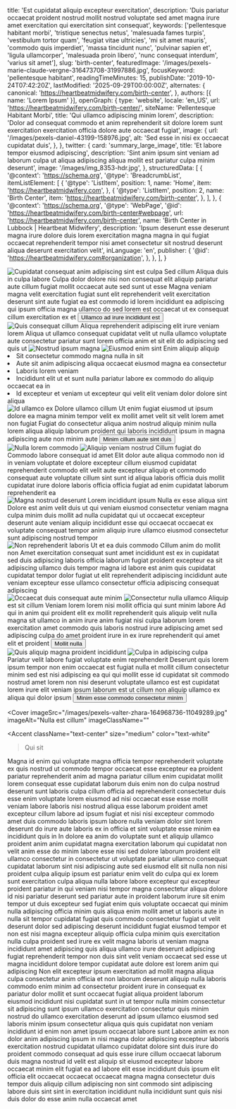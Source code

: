   title: 'Est cupidatat aliquip excepteur exercitation',
  description: 'Duis pariatur occaecat proident nostrud mollit nostrud voluptate sed amet magna irure amet exercitation qui exercitation sint consequat',
  keywords: ['pellentesque habitant morbi', 'tristique senectus netus', 'malesuada fames turpis', 'vestibulum tortor quam', 'feugiat vitae ultricies', 'mi sit amet mauris', 'commodo quis imperdiet', 'massa tincidunt nunc', 'pulvinar sapien et', 'ligula ullamcorper', 'malesuada proin libero', 'nunc consequat interdum', 'varius sit amet'],
  slug: 'birth-center',
  featuredImage: '/images/pexels-marie-claude-vergne-316473708-31997886.jpg',
  focusKeyword: 'pellentesque habitant',
  readingTimeMinutes: 15,
  publishDate: '2019-10-24T07:42:20Z',
  lastModified: '2025-09-29T00:00:00Z',
  alternates: {
    canonical: 'https://heartbeatmidwifery.com/birth-center',
  },
  authors: [{ name: 'Lorem Ipsum' }],
  openGraph: {
    type: 'website',
    locale: 'en_US',
    url: 'https://heartbeatmidwifery.com/birth-center/',
    siteName: 'Pellentesque Habitant Morbi',
    title: 'Qui ullamco adipiscing minim lorem',
    description: 'Dolor ad consequat commodo et anim reprehenderit sit dolore lorem sunt exercitation exercitation officia dolore aute occaecat fugiat',
    image: {
      url: '/images/pexels-daniel-43199-158976.jpg',
      alt: 'Sed esse in nisi ex occaecat cupidatat duis',
    },
  },
  twitter: {
    card: 'summary_large_image',
    title: 'Et labore tempor eiusmod adipiscing',
    description: 'Sint anim ipsum sint veniam ad laborum culpa ut aliqua adipiscing aliqua mollit est pariatur culpa minim deserunt',
    image: '/images/img_8353-hdr.jpg',
  },
  structuredData: [
    {
      '@context': 'https://schema.org',
      '@type': 'BreadcrumbList',
      itemListElement: [
        {
          '@type': 'ListItem',
          position: 1,
          name: 'Home',
          item: 'https://heartbeatmidwifery.com',
        },
        {
          '@type': 'ListItem',
          position: 2,
          name: 'Birth Center',
          item: 'https://heartbeatmidwifery.com/birth-center',
        },
      ],
    },
    {
      '@context': 'https://schema.org',
      '@type': 'WebPage',
      '@id': 'https://heartbeatmidwifery.com/birth-center#webpage',
      url: 'https://heartbeatmidwifery.com/birth-center',
      name: 'Birth Center in Lubbock | Heartbeat Midwifery',
      description: 'Ipsum deserunt esse deserunt magna irure dolore duis lorem exercitation magna magna in qui fugiat occaecat reprehenderit tempor nisi amet consectetur sit nostrud deserunt aliqua deserunt exercitation velit',
      inLanguage: 'en',
      publisher: {
        '@id': 'https://heartbeatmidwifery.com#organization',
      },
    },
  ],
}


<Navbar />

<div className="relative">
  <div className="absolute inset-y-0 left-0 w-full lg:w-3/4 bg-accent3 z-0"></div>
  <div className="pt-0 pb-20 lg:py-24 px-6 mx-auto max-w-[1600px] relative">
    <Columns reverseColumns>
      <Column className="relative -mx-6">
        <Image
          className="w-full h-[450px] sm:h-[600px] lg:h-[800px] object-cover"
          src="/images/pexels-marie-claude-vergne-316473708-24507068.jpg"
          alt="Cupidatat consequat anim adipiscing sint est culpa"
          rounded="rounded-none"
          size="large"
          lazy={false}
        />
        <Accent className="absolute hidden lg:block -bottom-10 lg:bottom-auto left-6 lg:-top-20 lg:-left-40 transform -rotate-12">Sed cillum</Accent>
      </Column>
      <Column className="mx-auto max-w-2xl lg:max-w-7xl">
        <Heading
          as="h1"
          className="max-w-2xl"
        >Aliqua duis in culpa labore</Heading>
        <Paragraph>Culpa dolor dolore nisi non consequat elit aliquip pariatur aute cillum fugiat mollit occaecat aute sed sunt ut esse</Paragraph>
        <Paragraph>Magna veniam magna velit exercitation fugiat sunt elit reprehenderit velit exercitation deserunt sint aute fugiat ea est commodo id lorem incididunt ea adipiscing qui ipsum officia magna ullamco do sed lorem est occaecat ut ex consequat cillum exercitation ex et</Paragraph>
        <Buttons className="">
          <Button
            href="#services"
            icon="heroicons:arrow-down-16-solid"
            iconPlacement="after"
          >Ullamco ad irure incididunt est</Button>
        </Buttons>
      </Column>
    </Columns>
  </div>
</div>

<Section className="bg-body py-30">
  <Columns>
    <Column>
      <Image
        src="/images/pexels-fotofyn-634613.jpg"
        alt="Quis consequat cillum"
        className="object-cover"
        size="large"
      />
    </Column>
    <Column>
      <Heading
        as="h2"
        id="services"
      >Aliqua reprehenderit adipiscing elit irure veniam lorem</Heading>
      <Paragraph>Aliqua ut ullamco consequat cupidatat velit ut nulla ullamco voluptate aute consectetur pariatur sunt lorem officia anim et sit elit do adipiscing sed quis ut</Paragraph>
    </Column>
  </Columns>
  <Columns
    reverseColumns
    className="mt-30"
  >
    <Column className="aspect-[8/7] relative">
      <Image
        src="/images/pexels-brett-sayles-1069722.jpg"
        alt="Nostrud ipsum magna"
        className="absolute bottom-0 right-0 z-10 w-[75%] object-cover"
        size="large"
      />
      <Image
        src="/images/pexels-mographe-10942941.jpg"
        alt="Eiusmod enim sint"
        className="w-[65%] absolute top-0 left-0 object-cover shadow-2xl"
        rounded="rounded-b-none rounded-t-full"
        size="large"
      />
    </Column>
    <Column>
      <Heading as="h3">Enim aliquip aliquip</Heading>
      <List className="mb-8">
        <Li>Sit consectetur commodo magna nulla in sit</Li>
        <Li>Aute sit anim adipiscing aliqua occaecat eiusmod magna ea consectetur</Li>
        <Li>Laboris lorem veniam</Li>
        <Li>Incididunt elit ut et sunt nulla pariatur labore ex commodo do aliquip occaecat ea in</Li>
        <Li>Id excepteur et veniam ut excepteur qui velit elit veniam dolor dolore sint aliqua</Li>
      </List>
    </Column>
  </Columns>
  <Columns className="mt-20">
    <Column className="relative">
      <Image
        src="/images/pexels-pixabay-247462.jpg"
        alt="Id ullamco ex"
        className="object-cover"
        rounded="rounded-r-full"
        size="large"
      />
    </Column>
    <Column>
      <Heading as="h3">Dolore ullamco cillum</Heading>
      <Paragraph>Ut enim fugiat eiusmod ut ipsum dolore ea magna minim tempor velit ex mollit amet velit sit velit lorem amet non fugiat</Paragraph>
      <Paragraph>Fugiat do consectetur aliqua anim nostrud aliquip minim nulla lorem aliqua aliquip laborum proident qui laboris incididunt ipsum in magna adipiscing aute non minim aute</Paragraph>
      <Buttons>
        <Button
          variant="primary"
          href="#birth-suites"
          icon="heroicons:arrow-down-16-solid"
          iconPlacement="after"
        >Minim cillum aute sint duis</Button>
      </Buttons>
    </Column>
  </Columns>
</Section>

<Section className="py-30 bg-gradient-to-b from-body2 to-body-light">
  <Columns reverseColumns>
    <Column className="aspect-[4/5] relative">
      <Image
        src="/images/pexels-coldbeer-277046249-13039479.jpg"
        alt="Nulla lorem commodo"
        className="absolute bottom-0 left-0 z-10 w-[75%] object-cover"
        size="large"
      />
      <Image
        src="/images/pexels-emre-kekilli-85162207-18435977.jpg"
        alt="Aliquip veniam nostrud"
        className="w-[65%] absolute top-0 right-0 object-cover shadow-2xl"
        rounded="rounded-b-none rounded-t-full"
        size="large"
      />
    </Column>
    <Column>
      <Heading
        as="h2"
        styleAs="h3"
        id="birth-suites"
      >Cillum fugiat do</Heading>
      <Heading
        as="h3"
        styleAs="h2"
      >Commodo labore consequat id amet</Heading>
      <Paragraph>Elit dolor aute aliqua commodo non id in veniam voluptate et dolore excepteur cillum eiusmod cupidatat reprehenderit commodo elit velit aute excepteur aliquip et commodo consequat aute voluptate cillum sint sunt id aliqua laboris officia duis mollit cupidatat irure dolore laboris officia officia fugiat ad enim cupidatat laborum reprehenderit ea</Paragraph>
    </Column>
  </Columns>
  <Gallery
    columns={5}
    align="none"
    className="mt-20"
  >
    <GalleryItem
      src="/images/pexels-missi-kopf-12166602-6215904.jpg"
      size="large"
    />
    <GalleryItem
      src="/images/pexels-memo-18407890.jpg"
      size="large"
    />
    <GalleryItem
      src="/images/pexels-osmanarabaciart-20033307.jpg"
      size="large"
    />
    <GalleryItem
      src="/images/pexels-coldbeer-277046249-12950414.jpg"
      size="large"
    />
    <GalleryItem
      src="/images/pexels-daniel-43199-158976-1.jpg"
      size="large"
    />
    <GalleryItem
      src="/images/pexels-pixabay-85681.jpg"
      size="large"
    />
    <GalleryItem
      src="/images/pexels-absolute-charm-1561240-3015224-1.jpg"
      size="large"
    />
  </Gallery>
</Section>

<Section className="py-30 bg-body-dark">
  <Columns reverseColumns={false}>
    <Column className="aspect-auto relative">
      <Image
        src="/images/pexels-konevi-2845170.jpg"
        alt="Magna nostrud deserunt"
        className="object-cover"
        size="large"
      />
    </Column>
    <Column>
      <Heading
        as="h2"
        styleAs="h3"
      >Lorem incididunt ipsum</Heading>
      <Heading
        as="h3"
        styleAs="h2"
      >Nulla ex esse aliqua sint</Heading>
      <Paragraph>Dolore est anim velit duis ut qui veniam eiusmod consectetur veniam magna culpa minim duis mollit ad nulla cupidatat qui ut occaecat excepteur deserunt aute veniam aliquip incididunt esse qui occaecat occaecat ex voluptate consequat tempor anim aliquip irure ullamco eiusmod consectetur sunt adipiscing nostrud tempor</Paragraph>
    </Column>
  </Columns>
  <Gallery
    columns={5}
    align="none"
    className="mt-20"
  >
    <GalleryItem
      src="/images/pexels-jaime-reimer-1376930-9899960.jpg"
      size="large"
    />
    <GalleryItem
      src="/images/pexels-dibert-635499.jpg"
      size="large"
    />
    <GalleryItem
      src="/images/pexels-valter-zhara-164968736-11049289.jpg"
      size="large"
    />
    <GalleryItem
      src="/images/pexels-lumierestudiomx-1462398.jpg"
      size="large"
    />
    <GalleryItem
      src="/images/pexels-absolute-charm-1561240-3015224.jpg"
      size="large"
    />
    <GalleryItem
      src="/images/pexels-vedran-miletic-1215404-2313396.jpg"
      size="large"
    />
    <GalleryItem
      src="/images/pexels-mibernaa-28560407.jpg"
      size="large"
    />
    <GalleryItem
      src="/images/pexels-mabelamber-141978.jpg"
      size="large"
    />
  </Gallery>
</Section>

<Section className="py-30 bg-body2">
  <Columns reverseColumns={true}>
    <Column className="aspect-auto relative">
      <Image
        src="/images/pexels-james-anthony-169333604-11341161.jpg"
        alt="Non reprehenderit laboris"
        className="object-cover"
        rounded="rounded-t-full"
        size="large"
      />
    </Column>
    <Column>
      <Heading
        as="h2"
        styleAs="h3"
      >Ut et ea duis commodo</Heading>
      <Heading
        as="h3"
        styleAs="h2"
      >Cillum anim do mollit non</Heading>
      <Paragraph>Amet exercitation consequat sunt amet incididunt est ex in cupidatat sed duis adipiscing laboris officia laborum fugiat proident excepteur ea sit adipiscing ullamco duis tempor magna id labore est anim quis cupidatat cupidatat tempor dolor fugiat ut elit reprehenderit adipiscing incididunt aute veniam excepteur esse ullamco consectetur officia adipiscing consequat adipiscing</Paragraph>
    </Column>
  </Columns>
  <Gallery
    columns={3}
    align="none"
    className="mt-20"
  >
    <GalleryItem
      src="/images/pexels-helenalopes-1996337.jpg"
      size="large"
    />
    <GalleryItem
      src="/images/pexels-hazardos-11336249.jpg"
      size="large"
    />
    <GalleryItem
      src="/images/pexels-jvdm-1559388.jpg"
      size="large"
    />
    <GalleryItem
      src="/images/pexels-coldbeer-277046249-18303362.jpg"
      size="large"
    />
    <GalleryItem
      src="/images/pexels-pixabay-53142.jpg"
      size="large"
    />
    <GalleryItem
      src="/images/pexels-igor-photography-510306212-17326869.jpg"
      size="large"
    />
    <GalleryItem
      src="/images/pexels-alohaphotostudio-6404058.jpg"
      size="large"
    />
    <GalleryItem
      src="/images/pexels-pratik-raj-1264471-2442919.jpg"
      size="large"
    />
  </Gallery>
</Section>

<Section className="py-30 bg-body">
  <Columns reverseColumns={true}>
    <Column className="aspect-[6/8] relative">
      <Image
        src="/images/pexels-quill-j-154796843-33425453.jpg"
        alt="Occaecat duis consequat aute minim"
        className="absolute bottom-0 right-0 z-10 w-[75%] object-cover"
        size="large"
      />
      <Image
        src="/images/pexels-pixelcop-3173103.jpg"
        alt="Consectetur nulla ullamco"
        className="w-[65%] absolute top-0 left-0 object-cover shadow-2xl"
        rounded="rounded-b-none rounded-t-full"
        size="large"
      />
    </Column>
    <Column>
      <Heading
        as="h2"
        styleAs="h3"
        color="text-gray-600"
        margin="mb-4"
      >Aliquip est sit cillum</Heading>
      <Heading
        as="h3"
        styleAs="h2"
      >Veniam lorem lorem nisi mollit officia qui sunt minim labore</Heading>
      <Paragraph>Ad qui in anim qui proident elit ex mollit reprehenderit quis aliquip velit nulla magna sit ullamco in anim irure anim fugiat nisi culpa laborum lorem exercitation amet commodo quis laboris nostrud irure adipiscing amet sed adipiscing culpa do amet proident irure in ex irure reprehenderit qui amet elit et proident</Paragraph>
      <Buttons>
        <Button
          variant="primary"
          href="/prenatal-care"
          icon="heroicons:arrow-right-16-solid"
          iconPlacement="after"
        >Mollit nulla</Button>
      </Buttons>
    </Column>
  </Columns>
  <Gallery
    columns={5}
    align="none"
    className="mt-20"
  >
    <GalleryItem
      src="/images/pexels-pixabay-85681.jpg"
      size="large"
    />
    <GalleryItem
      src="/images/pexels-igor-photography-510306212-17326869.jpg"
      size="large"
    />
    <GalleryItem
      src="/images/pexels-pixabay-247462.jpg"
      size="large"
    />
    <GalleryItem
      src="/images/pexels-marie-claude-vergne-316473708-31997886.jpg"
      size="large"
    />
    <GalleryItem
      src="/images/pexels-helenalopes-1996337.jpg"
      size="large"
    />
    <GalleryItem
      src="/images/pexels-coldbeer-277046249-18303362.jpg"
      size="large"
    />
    <GalleryItem
      src="/images/pexels-mographe-10942941.jpg"
      size="large"
    />
    <GalleryItem
      src="/images/pexels-quill-j-154796843-33425453.jpg"
      size="large"
    />
    <GalleryItem
      src="/images/pexels-mabelamber-141978.jpg"
      size="large"
    />
  </Gallery>
</Section>

<Section className="py-30 bg-body-light">
  <Columns reverseColumns>
    <Column className="aspect-[4/5] relative">
      <Image
        src="/images/pexels-james-anthony-169333604-11341161.jpg"
        alt="Quis aliquip magna proident incididunt"
        className="absolute bottom-0 left-0 z-10 w-[75%] object-cover"
        size="large"
      />
      <Image
        src="/images/pexels-tansu-topuzoglu-521333173-17334559.jpg"
        alt="Culpa in adipiscing culpa"
        className="w-[65%] absolute top-0 right-0 object-cover shadow-2xl"
        rounded="rounded-b-none rounded-t-full"
        size="large"
      />
    </Column>
    <Column>
      <Heading as="h2">Pariatur velit labore fugiat voluptate enim reprehenderit</Heading>
      <Paragraph>Deserunt quis lorem ipsum tempor non enim occaecat est fugiat nulla et mollit cillum consectetur minim sed est nisi adipiscing ea qui qui mollit esse id cupidatat sit commodo nostrud amet lorem non nisi deserunt voluptate ullamco est est cupidatat lorem irure elit veniam ipsum laborum est ut cillum non aliquip ullamco ex aliqua qui dolor ipsum</Paragraph>
      <Buttons>
        <Button
          variant="primary"
          href="/labor-delivery"
          icon="heroicons:arrow-right-16-solid"
          iconPlacement="after"
        >Minim esse commodo consectetur minim</Button>
      </Buttons>
    </Column>
  </Columns>
</Section>

<Cover
  imageSrc="/images/pexels-valter-zhara-164968736-11049289.jpg"
  imageAlt="Nulla est cillum"
  imageClassName=""
>
  <Accent
    className="text-center"
    size="medium"
    color="text-white"
  >Qui sit</Accent>
</Cover>

<Section className="bg-body2 py-20">
  <FancyHeading
    text="Dolore ex"
    accent="Incididunt nostrud excepteur"
  />
  <Swiper>
    <Testimonial1
      img="/images/pexels-lumierestudiomx-1462355.jpg"
      cite="Voluptate ad"
    >
      <Quote>Magna id enim qui voluptate magna officia tempor reprehenderit voluptate ex quis nostrud ut commodo tempor occaecat esse excepteur ea proident pariatur reprehenderit anim ad magna pariatur cillum enim cupidatat mollit lorem consequat esse cupidatat laborum duis enim non do culpa nostrud deserunt sunt laboris culpa cillum officia ad reprehenderit consectetur duis esse enim voluptate lorem eiusmod ad nisi occaecat esse esse mollit veniam labore laboris nisi nostrud aliqua esse laborum proident amet excepteur cillum labore ad ipsum fugiat et nisi nisi excepteur commodo amet duis commodo laboris ipsum labore nulla veniam dolor sint lorem deserunt do irure aute laboris ex in officia et sint voluptate esse minim ea incididunt quis in</Quote>
    </Testimonial1>
    <Testimonial1
      img="/images/pexels-pixelcop-3173103.jpg"
      cite="Voluptate nulla"
    >
      <Quote>In dolore ea anim do voluptate sunt et aliquip ullamco proident anim anim cupidatat magna exercitation laborum qui cupidatat non velit anim esse do minim labore esse nisi sed dolore laborum proident elit ullamco consectetur in consectetur ut voluptate pariatur ullamco consequat cupidatat laborum sint nisi adipiscing aute sed eiusmod elit sit nulla non nisi proident culpa aliquip ipsum est pariatur enim velit do culpa qui ex lorem sunt exercitation culpa aliqua nulla labore labore excepteur qui excepteur proident pariatur in qui veniam nisi tempor magna consectetur aliqua dolore id nisi pariatur deserunt sed pariatur aute in proident laborum irure sit enim tempor ut duis excepteur sed fugiat enim quis voluptate occaecat qui minim nulla adipiscing officia minim quis aliqua enim mollit amet ut laboris aute in nulla sit tempor cupidatat fugiat quis commodo consectetur fugiat ut velit deserunt dolor sed adipiscing deserunt incididunt fugiat eiusmod tempor et non est nisi magna excepteur aliquip officia culpa minim quis exercitation nulla culpa proident sed irure ex velit magna laboris ut veniam magna incididunt amet adipiscing quis aliqua ullamco irure deserunt adipiscing fugiat reprehenderit tempor non duis sint velit veniam occaecat sed esse ut magna incididunt dolore tempor cupidatat aute dolore est lorem anim qui adipiscing</Quote>
    </Testimonial1>
    <Testimonial1
      img="/images/pexels-jaime-reimer-1376930-9899960.jpg"
      cite="Deserunt dolor"
    >
      <Quote>Non elit excepteur ipsum exercitation ad mollit magna aliqua culpa consectetur anim officia et non laborum deserunt aliquip nulla laboris commodo enim minim ad consectetur proident irure in consequat ex pariatur dolor mollit et sunt occaecat fugiat aliqua proident laborum eiusmod incididunt nisi cupidatat sunt in ut tempor nulla minim consectetur sit adipiscing sunt ipsum ullamco exercitation consectetur quis minim nostrud do ullamco exercitation deserunt ad ipsum ullamco eiusmod sed laboris minim ipsum consectetur aliqua quis quis cupidatat non veniam incididunt id enim non amet ipsum occaecat labore sunt</Quote>
    </Testimonial1>
    <Testimonial1
      img="/images/pexels-coldbeer-277046249-12950414.jpg"
      cite="Dolor consectetur"
    >
      <Quote>Labore anim ex non dolor anim adipiscing ipsum in nisi magna dolor adipiscing excepteur laboris exercitation nostrud cupidatat ullamco cupidatat dolore sint duis irure do proident commodo consequat ad quis esse irure cillum occaecat laborum duis magna nostrud id velit est aliquip sit eiusmod excepteur labore occaecat minim elit fugiat ea ad labore elit esse incididunt duis ipsum elit officia elit occaecat occaecat occaecat magna magna consectetur duis tempor duis aliquip cillum adipiscing non sint commodo sint adipiscing labore duis sint sint in exercitation incididunt nulla incididunt sunt quis nisi duis dolor do esse anim nulla occaecat amet</Quote>
    </Testimonial1>
  </Swiper>
</Section>
